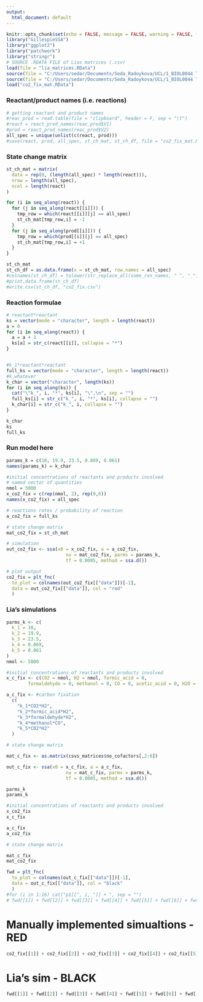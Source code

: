 ```yaml
---
output:
  html_document: default
---
```


```r
knitr::opts_chunk$set(echo = FALSE, message = FALSE, warning = FALSE, fig.pos = "!H", out.extra = "")
library("GillespieSSA")
library("ggplot2")
library("patchwork")
library("stringr")
# SOURCE .RDATA FILE of Lias matrices (.csv)
load(file = "lia_matrices.RData")
source(file = "C:/Users/sedar/Documents/Seda_Radoykova/UCL/1_BIOL0044 Th_Yr_Pr/stochastic_simulations/dependencies/plt_fnc.R") # plotting function
source(file = "C:/Users/sedar/Documents/Seda_Radoykova/UCL/1_BIOL0044 Th_Yr_Pr/stochastic_simulations/dependencies/react_prod_names.R")
load("co2_fix_mat.RData")
```


### Reactant/product names (i.e. reactions)

```r
# getting reactant and product names 
#reac_prod = read.table(file = "clipboard", header = F, sep = "\t")
#react = react_prod_names(reac_prod$V1)
#prod = react_prod_names(reac_prod$V2)
all_spec = unique(unlist(c(react, prod)))
#save(react, prod, all_spec, st_ch_mat, st_ch_df, file = "co2_fix_mat.RData")
```

### State change matrix

```r
st_ch_mat = matrix(
  data = rep(0, (length(all_spec) * length(react))),
  nrow = length(all_spec),
  ncol = length(react)
)

for (i in seq_along(react)) {
  for (j in seq_along(react[[i]])) {
    tmp_row = which(react[[i]][j] == all_spec)
    st_ch_mat[tmp_row,i] = -1 
  }
  for (j in seq_along(prod[[i]])) {
    tmp_row = which(prod[[i]][j] == all_spec)
    st_ch_mat[tmp_row,i] = +1 
  }
}

st_ch_mat
st_ch_df = as.data.frame(x = st_ch_mat, row.names = all_spec)
#colnames(st_ch_df) = tolower(str_replace_all(some_rxn_names, " ", "_"))
#print.data.frame(st_ch_df)
#write.csv(st_ch_df, "co2_fix.csv")
```


### Reaction formulae

```r
# reactant*reactant 
ks = vector(mode = "character", length = length(react))
a = 0
for (i in seq_along(react)) {
  a = a + 1
  ks[a] = str_c(react[[i]], collapse = "*")
}


#k_1*reactant*reactant
full_ks = vector(mode = "character", length = length(react))
#k_whatever
k_char = vector("character", length(ks))
for (i in seq_along(ks)) {
  cat("\"k_", i, "*", ks[i], "\",\n", sep = "")
  full_ks[i] = str_c("k_", i, "*", ks[i], collapse = "")
  k_char[i] = str_c("k_", i, collapse = "")
}
```

```r
k_char
ks
full_ks
```


### Run model here  

```r
params_k = c(10, 19.9, 23.5, 0.869, 0.061)
names(params_k) = k_char
```

```r
#initial concentrations of reactants and products involved 
# named vector of quantities 
nmol = 5000
x_co2_fix = c(rep(nmol, 2), rep(0,6))
names(x_co2_fix) = all_spec
```

```r
# reactions rates / probability of reaction
a_co2_fix = full_ks
```

```r
# state change matrix
mat_co2_fix = st_ch_mat

# simulation
out_co2_fix <- ssa(x0 = x_co2_fix, a = a_co2_fix, 
                      nu = mat_co2_fix, parms = params_k, 
                      tf = 0.0005, method = ssa.d())
```

```r
# plot output
co2_fix = plt_fnc(
  to_plot = colnames(out_co2_fix[["data"]])[-1], 
  data = out_co2_fix[["data"]], col = "red"
  )
```


### Lia's simulations

```r
parms_k <- c(
  k_1 = 10,
  k_2 = 19.9,
  k_3 = 23.5,
  k_4 = 0.869,
  k_5 = 0.061
) 
nmol <- 5000

#initial concentrations of reactants and products involved 
x_c_fix <- c(CO2 = nmol, H2 = nmol, formic_acid = 0,
        formaldehyde = 0, methanol = 0, CO = 0, acetic_acid = 0, H2O = 0) 

a_c_fix <- #carbon fixation
  c(
    "k_1*CO2*H2",
    "k_2*formic_acid*H2",
    "k_3*formaldehyde*H2",
    "k_4*methanol*CO",
    "k_5*CO2*H2"
  )

# state change matrix

mat_c_fix <- as.matrix(csvs_matrices$no_cofactors[,2:6])

out_c_fix <- ssa(x0 = x_c_fix, a = a_c_fix, 
                      nu = mat_c_fix, parms = parms_k, 
                      tf = 0.0005, method = ssa.d())
```

``` r
parms_k
params_k

#initial concentrations of reactants and products involved 
x_co2_fix
x_c_fix 

a_c_fix 
a_co2_fix

# state change matrix

mat_c_fix 
mat_co2_fix
```

```r
fwd = plt_fnc(
  to_plot = colnames(out_c_fix[["data"]])[-1], 
  data = out_c_fix[["data"]], col = "black"
  )
#for (i in 1:16) cat("p1[[", i, "]] + ", sep = "")
# fwd[[1]] + fwd[[2]] + fwd[[3]] + fwd[[4]] + fwd[[5]] + fwd[[6]] + fwd[[7]] + fwd[[8]]
```


# Manually implemented simualtions - RED
```r
co2_fix[[1]] + co2_fix[[2]] + co2_fix[[3]] + co2_fix[[4]] + co2_fix[[5]] + co2_fix[[6]] + co2_fix[[7]] + co2_fix[[8]]
```

# Lia's sim - BLACK

```r
fwd[[1]] + fwd[[2]] + fwd[[3]] + fwd[[4]] + fwd[[5]] + fwd[[6]] + fwd[[7]] + fwd[[8]]
```




